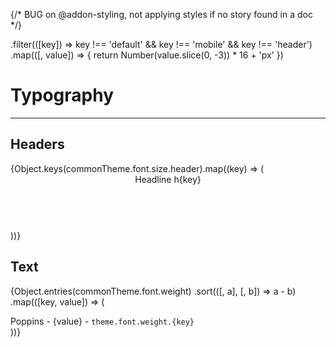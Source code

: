 



<Meta title="Typography"/>

{/* BUG on @addon-styling, not applying styles if no story found in a doc */}

<div style={{display: 'none'}}>
  <Story of={ButtonComponent.Default}/>
</div>

  .filter(([key]) => key !== 'default' && key !== 'mobile' && key !== 'header')
  .map(([, value]) => {
    return Number(value.slice(0, -3)) * 16 + 'px'
  })


# Typography

---

## Headers

<div className="sb-unstyled">
  {Object.keys(commonTheme.font.size.header).map((key) => (
    <div key={key}>
  <Header as={`h${key}`}>Headline h{key}</Header> <br/>
</div>
))}
</div>

## Text

{Object.entries(commonTheme.font.weight)
.sort(([, a], [, b]) => a - b)
.map(([key, value]) => (

<div key={value}>
  Poppins - {value} - <code>theme.font.weight.{key}</code> <br/>
  <Typeset fontFamily="Poppins" fontWeight={value} fontSizes={fontSizes}/>
</div>
))}
